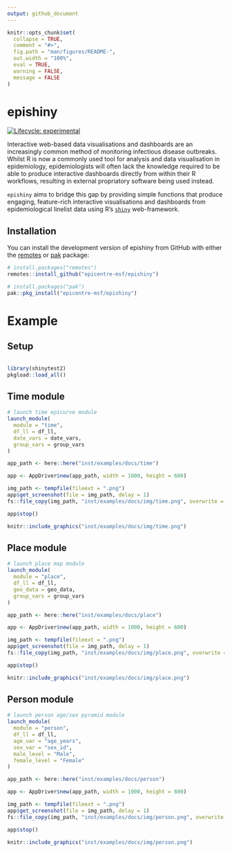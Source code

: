```yaml
---
output: github_document
---
```


<!-- README.md is generated from README.Rmd. Please edit that file -->

```r
knitr::opts_chunk$set(
  collapse = TRUE,
  comment = "#>",
  fig.path = "man/figures/README-",
  out.width = "100%",
  eval = TRUE,
  warning = FALSE,
  message = FALSE
)
```

# epishiny

<!-- badges: start -->
[![Lifecycle: experimental](https://img.shields.io/badge/lifecycle-experimental-orange.svg)](https://lifecycle.r-lib.org/articles/stages.html#experimental)
<!-- badges: end -->

Interactive web-based data visualisations and dashboards are an increasingly common method 
of monitoring infectious disease outbreaks. Whilst R is now a commonly used tool for analysis 
and data visualisation in epidemiology, epidemiologists will often lack the knowledge required 
to be able to produce interactive dashboards directly from within their R workflows, 
resulting in external propriatory software being used instead.

`epishiny` aims to bridge this gap by providing simple functions that produce engaging, 
feature-rich interactive visualisations and dashboards from epidemiological linelist data 
using R's [`shiny`](https://shiny.posit.co/) web-framework.

## Installation

You can install the development version of epishiny from GitHub with either the [remotes](https://remotes.r-lib.org/) or [pak](https://pak.r-lib.org/) package:

``` r
# install.packages("remotes")
remotes::install_github("epicentre-msf/epishiny")

# install.packages("pak")
pak::pkg_install("epicentre-msf/epishiny")
```

# Example

## Setup

```r
```

```r
library(shinytest2)
pkgload::load_all()
```

## Time module

```r
# launch time epicurve module
launch_module(
  module = "time",
  df_ll = df_ll,
  date_vars = date_vars,
  group_vars = group_vars
)
```

```r
app_path <- here::here("inst/examples/docs/time")

app <- AppDriver$new(app_path, width = 1000, height = 600)

img_path <- tempfile(fileext = ".png")
app$get_screenshot(file = img_path, delay = 1)
fs::file_copy(img_path, "inst/examples/docs/img/time.png", overwrite = TRUE)

app$stop()
```

```r
knitr::include_graphics("inst/examples/docs/img/time.png")
```

## Place module

```r
# launch place map module
launch_module(
  module = "place",
  df_ll = df_ll,
  geo_data = geo_data,
  group_vars = group_vars
)
```

```r
app_path <- here::here("inst/examples/docs/place")

app <- AppDriver$new(app_path, width = 1000, height = 600)

img_path <- tempfile(fileext = ".png")
app$get_screenshot(file = img_path, delay = 1)
fs::file_copy(img_path, "inst/examples/docs/img/place.png", overwrite = TRUE)

app$stop()
```

```r
knitr::include_graphics("inst/examples/docs/img/place.png")
```

## Person module

```r
# launch person age/sex pyramid module
launch_module(
  module = "person",
  df_ll = df_ll,
  age_var = "age_years",
  sex_var = "sex_id",
  male_level = "Male",
  female_level = "Female"
)
```

```r
app_path <- here::here("inst/examples/docs/person")

app <- AppDriver$new(app_path, width = 1000, height = 600)

img_path <- tempfile(fileext = ".png")
app$get_screenshot(file = img_path, delay = 1)
fs::file_copy(img_path, "inst/examples/docs/img/person.png", overwrite = TRUE)

app$stop()
```

```r
knitr::include_graphics("inst/examples/docs/img/person.png")
```
